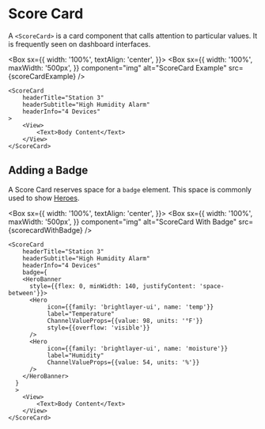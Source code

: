 
# Score Card

A `<ScoreCard>` is a card component that calls attention to particular values. It is frequently seen on dashboard interfaces.

<Box
  sx={{
    width: '100%',
    textAlign: 'center',
  }}>
  <Box
    sx={{
      width: '100%',
      maxWidth: '500px',
    }}
    component="img"
    alt="ScoreCard Example"
    src={scoreCardExample}
  />
</Box>

```
<ScoreCard
    headerTitle="Station 3"
    headerSubtitle="High Humidity Alarm"
    headerInfo="4 Devices"
>
    <View>
        <Text>Body Content</Text>
    </View>
</ScoreCard>
```

## Adding a Badge

A Score Card reserves space for a `badge` element. This space is commonly used to show [Heroes](/components/hero/examples).

<Box
  sx={{
    width: '100%',
    textAlign: 'center',
  }}>
  <Box
    sx={{
      width: '100%',
      maxWidth: '500px',
    }}
    component="img"
    alt="ScoreCard With Badge"
    src={scorecardWithBadge}
  />
</Box>

```
<ScoreCard
    headerTitle="Station 3"
    headerSubtitle="High Humidity Alarm"
    headerInfo="4 Devices"
    badge={
    <HeroBanner
      style={{flex: 0, minWidth: 140, justifyContent: 'space-between'}}>
      <Hero
           icon={{family: 'brightlayer-ui', name: 'temp'}}
           label="Temperature"
           ChannelValueProps={{value: 98, units: '°F'}}
           style={{overflow: 'visible'}}
      />
      <Hero
           icon={{family: 'brightlayer-ui', name: 'moisture'}}
           label="Humidity"
           ChannelValueProps={{value: 54, units: '%'}}
      />
    </HeroBanner>
  }
  >
    <View>
        <Text>Body Content</Text>
    </View>
</ScoreCard>
```
